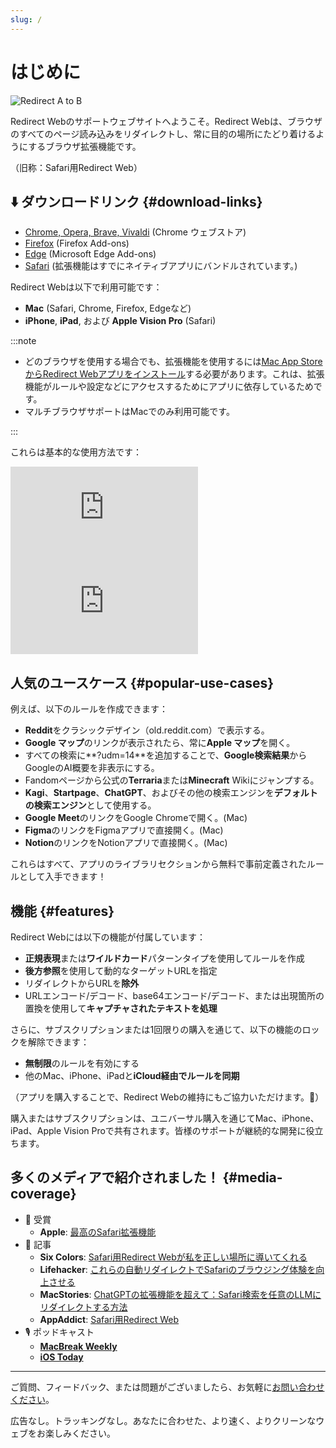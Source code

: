 ```yaml
---
slug: /
---
```



# はじめに

<div style={{display: "flex", flexDirection: "column", alignItems: "flex-start", marginBottom: "25px"}}>
  <img src={useBaseUrl("img/redirect-a-to-b.png")} style={{display: "block", minWidth: "360px", maxWidth: "500px", width: "100%", height: "auto", marginBottom: "25px"}} alt="Redirect A to B" />
  <ExtensionStoreLinks />
</div>

Redirect Webのサポートウェブサイトへようこそ。Redirect Webは、ブラウザのすべてのページ読み込みをリダイレクトし、常に目的の場所にたどり着けるようにするブラウザ拡張機能です。

（旧称：Safari用Redirect Web）

## ⬇️ ダウンロードリンク {#download-links}

- [Chrome, Opera, Brave, Vivaldi](https://chromewebstore.google.com/detail/ffglckbhfbfmdkefdmjbhpnffkcmlhdh) (Chrome ウェブストア)
- [Firefox](https://addons.mozilla.org/firefox/addon/redirect-web/) (Firefox Add-ons)
- [Edge](https://microsoftedge.microsoft.com/addons/detail/hmfkakfdccgdpgemaicfgngnmflefpga) (Microsoft Edge Add-ons)
- [Safari](https://apps.apple.com/app/id1571283503) (拡張機能はすでにネイティブアプリにバンドルされています。)

Redirect Webは以下で利用可能です：

- **Mac** (Safari, Chrome, Firefox, Edgeなど)
- **iPhone**, **iPad**, および **Apple Vision Pro** (Safari)

:::note

- どのブラウザを使用する場合でも、拡張機能を使用するには[Mac App StoreからRedirect Webアプリをインストール](https://apps.apple.com/app/id1571283503)する必要があります。これは、拡張機能がルールや設定などにアクセスするためにアプリに依存しているためです。
- マルチブラウザサポートはMacでのみ利用可能です。

:::

これらは基本的な使用方法です：

<iframe style={{width:"100%", aspectRatio:"9/16", height:"auto", maxHeight:"60vh", maxWidth:"35vh"}} src="https://www.youtube.com/embed/NaQ5X-v-qJU" title="iOS Demo Video (YouTube)" frameborder="0" allow="accelerometer; autoplay; clipboard-write; encrypted-media; gyroscope; picture-in-picture; web-share" allowfullscreen></iframe>

<iframe style={{width:"100%", aspectRatio:"17/9", height:"auto", maxHeight:"100vh"}} src="https://www.youtube.com/embed/5eU89Gu73SQ" title="macOS Demo Video (YouTube)" frameborder="0" allow="accelerometer; autoplay; clipboard-write; encrypted-media; gyroscope; picture-in-picture; web-share" allowfullscreen></iframe>

## 人気のユースケース {#popular-use-cases}

例えば、以下のルールを作成できます：

- **Reddit**をクラシックデザイン（old.reddit.com）で表示する。
- **Google マップ**のリンクが表示されたら、常に**Apple マップ**を開く。
- すべての検索に**?udm=14**を追加することで、**Google検索結果**からGoogleのAI概要を非表示にする。
- Fandomページから公式の**Terraria**または**Minecraft** Wikiにジャンプする。
- **Kagi**、**Startpage**、**ChatGPT**、およびその他の検索エンジンを**デフォルトの検索エンジン**として使用する。
- **Google Meet**のリンクをGoogle Chromeで開く。(Mac)
- **Figma**のリンクをFigmaアプリで直接開く。(Mac)
- **Notion**のリンクをNotionアプリで直接開く。(Mac)

これらはすべて、アプリのライブラリセクションから無料で事前定義されたルールとして入手できます！

## 機能 {#features}

Redirect Webには以下の機能が付属しています：

- **正規表現**または**ワイルドカード**パターンタイプを使用してルールを作成
- **後方参照**を使用して動的なターゲットURLを指定
- リダイレクトからURLを**除外**
- URLエンコード/デコード、base64エンコード/デコード、または出現箇所の置換を使用して**キャプチャされたテキストを処理**

さらに、サブスクリプションまたは1回限りの購入を通じて、以下の機能のロックを解除できます：

- **無制限**のルールを有効にする
- 他のMac、iPhone、iPadと**iCloud経由でルールを同期**

（アプリを購入することで、Redirect Webの維持にもご協力いただけます。🙏）

購入またはサブスクリプションは、ユニバーサル購入を通じてMac、iPhone、iPad、Apple Vision Proで共有されます。皆様のサポートが継続的な開発に役立ちます。

## 多くのメディアで紹介されました！ {#media-coverage}

* 🏅 受賞
    * **Apple**: [最高のSafari拡張機能](https://apps.apple.com/us/story/id1377753262)
* 📰 記事
    * **Six Colors**: [Safari用Redirect Webが私を正しい場所に導いてくれる](https://sixcolors.com/post/2022/11/redirect-web-for-safari-takes-me-to-the-right-places/)
    * **Lifehacker**: [これらの自動リダイレクトでSafariのブラウジング体験を向上させる](https://lifehacker.com/improve-your-safari-browsing-experience-with-these-auto-1849812013)
    * **MacStories**: [ChatGPTの拡張機能を超えて：Safari検索を任意のLLMにリダイレクトする方法](https://www.macstories.net/tutorials/beyond-chatgpts-extension-how-to-redirect-safari-searches-to-any-llm/)
    * **AppAddict**: [Safari用Redirect Web](https://appaddict.app/post/redirect-web-for-safari)
* 🎙️ ポッドキャスト
    * [**MacBreak Weekly**](https://youtu.be/I251K3L2s88?t=7427)
    * [**iOS Today**](https://youtu.be/cWkwH84b6M4?t=636)

---

ご質問、フィードバック、または問題がございましたら、お気軽に[お問い合わせください](contact-us)。

広告なし。トラッキングなし。あなたに合わせた、より速く、よりクリーンなウェブをお楽しみください。